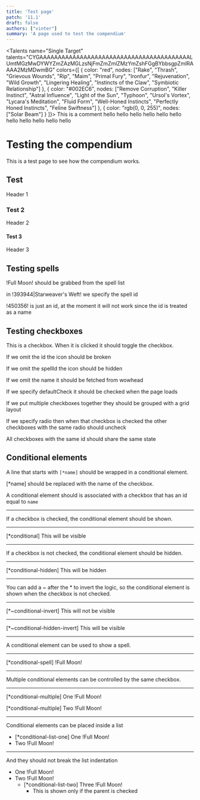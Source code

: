 ```yaml
---
title: 'Test page'
patch: '11.1'
draft: false
authors: ["vinter"]
summary: 'A page used to test the compendium'
---
```


<Talents 
  name="Single Target"
  talents="CYGAAAAAAAAAAAAAAAAAAAAAAAAAAAAAAAAAAAAAAAAALUmtMGzMwDYWYZmZAzMGLzsNjFmZmZmlZMzYmZshFGgBYbbsgpZmlRAAAA2MzMDwmBG" 
  colors={[
    { color: "red", nodes: ["Rake", "Thrash", "Grievous Wounds", "Rip", "Maim", "Primal Fury", "Ironfur", "Rejuvenation", "Wild Growth", "Lingering Healing", "Instincts of the Claw", "Symbiotic Relationship"] },
    { color: "#002EC6", nodes: ["Remove Corruption", "Killer Instinct", "Astral Influence", "Light of the Sun", "Typhoon", "Ursol's Vortex", "Lycara's Meditation", "Fluid Form", "Well-Honed Instincts", "Perfectly Honed Instincts", "Feline Swiftness"] },
    { color: "rgb(0, 0, 255)", nodes: ["Solar Beam"] }
  ]}>
This is a comment hello hello hello hello hello hello hello hello hello hello hello 
</Talents>

# Testing the compendium

This is a test page to see how the compendium works.

## Test
Header 1

### Test 2
Header 2

#### Test 3
Header 3

## Testing spells

!Full Moon! should be grabbed from the spell list

in !393944|Starweaver's Weft! we specify the spell id

!450356! is just an id, at the moment it will not work since the id is treated as a name

## Testing checkboxes

This is a checkbox. When it is clicked it should toggle the checkbox.
<Checkbox isIcon id="Killing Machine" spellId={51128} name="Killing Machine" />

If we omit the id the icon should be broken
<Checkbox isIcon spellId={51128} name="Killing Machine" />

If we omit the spellId the icon should be hidden
<Checkbox isIcon id="Killing MachineC" name="Killing Machine" />

If we omit the name it should be fetched from wowhead
<Checkbox isIcon id="Killing MachineD" spellId={51128} />

If we specify defaultCheck it should be checked when the page loads
<Checkbox isIcon id="Killing Machine1" spellId={51128} name="Killing Machine" defaultCheck />

If we put multiple checkboxes together they should be grouped with a grid layout
<Checkbox isIcon id="Killing MachineA" spellId={51128} name="Killing Machine" />
<Checkbox isIcon id="Killing MachineB" spellId={51128} name="Killing Machine" />

If we specify radio then when that checkbox is checked the other checkboxes with the same radio should uncheck
<Checkbox isIcon id="Killing Machine2" spellId={51128} name="Killing Machine" defaultCheck radio="Killing Machine" />
<Checkbox isIcon id="Killing Machine3" spellId={51128} name="Killing Machine" radio="Killing Machine" />
<Checkbox isIcon id="Killing Machine4" spellId={51128} name="Killing Machine" radio="Killing Machine" />

All checkboxes with the same id should share the same state
<Checkbox isIcon id="Killing Machine-shared" spellId={51128} name="Killing Machine" />
<Checkbox isIcon id="Killing Machine-shared" spellId={51128} name="Killing Machine" />

## Conditional elements

A line that starts with `[*name]` should be wrapped in a conditional element.

[*name] should be replaced with the name of the checkbox.

A conditional element should is associated with a checkbox that has an id equal to `name`

---

If a checkbox is checked, the conditional element should be shown.

--- 

<Checkbox isIcon id="conditional" spellId={51128} defaultCheck name="Killing Machine" />
[*conditional] This will be visible

---

If a checkbox is not checked, the conditional element should be hidden.

---

<Checkbox isIcon id="conditional-hidden" spellId={51128} name="Killing Machine" />
[*conditional-hidden] This will be hidden

---

You can add a ~ after the * to invert the logic, so the conditional element is shown when the checkbox is not checked.

---

<Checkbox isIcon id="conditional-invert" spellId={51128} defaultCheck name="Killing Machine" />
[*~conditional-invert] This will not be visible

---

<Checkbox isIcon id="conditional-hidden-invert" spellId={51128} name="Killing Machine" />
[*~conditional-hidden-invert] This will be visible

---

A conditional element can be used to show a spell.

---

<Checkbox isIcon id="conditional-spell" spellId={51128} defaultCheck name="Killing Machine" />
[*conditional-spell] !Full Moon!

---

Multiple conditional elements can be controlled by the same checkbox.

---

<Checkbox isIcon id="conditional-multiple" spellId={51128} defaultCheck name="Killing Machine" />

[*conditional-multiple] One !Full Moon! 

[*conditional-multiple] Two !Full Moon!

--- 
Conditional elements can be placed inside a list

<Checkbox isIcon id="conditional-list-one" spellId={51128} defaultCheck name="Killing Machine" />

- [*conditional-list-one] One !Full Moon!
- Two !Full Moon!

--- 

And they should not break the list indentation


<Checkbox isIcon id="conditional-list-two" spellId={51128} defaultCheck name="Killing Machine" />

- One !Full Moon!
- Two !Full Moon!
  - [*conditional-list-two] Three !Full Moon!
    - This is shown only if the parent is checked



